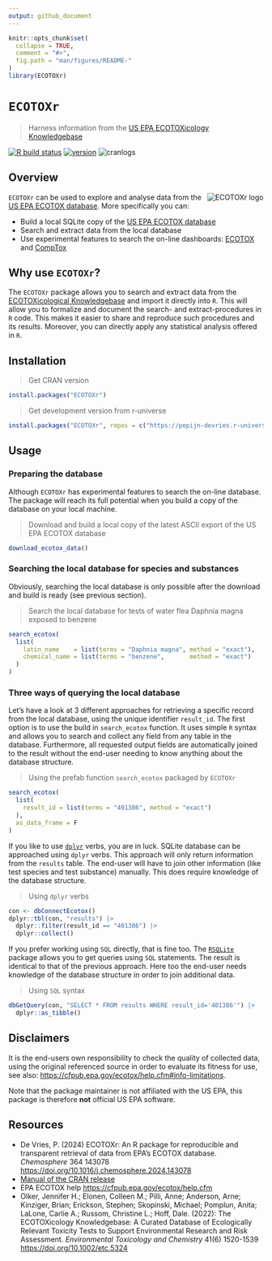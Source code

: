 ```yaml
---
output: github_document
---
```


```r
knitr::opts_chunk$set(
  collapse = TRUE,
  comment = "#>",
  fig.path = "man/figures/README-"
)
library(ECOTOXr)
```

# `ECOTOXr`
> Harness information from the [US EPA ECOTOXicology Knowledgebase](https://cfpub.epa.gov/ecotox/)

<!-- badges: start -->
[![R build status](https://github.com/pepijn-devries/ECOTOXr/workflows/R-CMD-check/badge.svg)](https://github.com/pepijn-devries/ECOTOXr/actions)
[![version](https://www.r-pkg.org/badges/version/ECOTOXr)](https://CRAN.R-project.org/package=ECOTOXr)
![cranlogs](https://cranlogs.r-pkg.org/badges/ECOTOXr)
<!--[![Codecov test coverage](https://codecov.io/gh/pepijn-devries/ECOTOXr/branch/main/graph/badge.svg)](https://app.codecov.io/gh/pepijn-devries/ECOTOXr?branch=main)-->
<!-- badges: end -->

## Overview

<a href="https://github.com/pepijn-devries/ECOTOXr/"><img src="man/figures/logo.png" alt="ECOTOXr logo" align="right" class="pkgdown-hide" /></a>
`ECOTOXr` can be used to explore and analyse data from the [US EPA ECOTOX database](https://cfpub.epa.gov/ecotox/).
More specifically you can:

 * Build a local SQLite copy of the [US EPA ECOTOX database](https://cfpub.epa.gov/ecotox/)
 * Search and extract data from the local database
 * Use experimental features to search the on-line dashboards: [ECOTOX](https://cfpub.epa.gov/ecotox/search.cfm) and
   [CompTox](https://comptox.epa.gov/dashboard/batch-search)

## Why use `ECOTOXr`?

The `ECOTOXr` package allows you to search and extract data from the [ECOTOXicological Knowledgebase](https://cfpub.epa.gov/ecotox/)
and import it directly into `R`. This will allow you to formalize and document the search- and extract-procedures in `R` code.
This makes it easier to share and reproduce such procedures and its results. Moreover, you can directly apply any statistical
analysis offered in `R`.

## Installation 

> Get CRAN version
```r
install.packages("ECOTOXr")
```

> Get development version from r-universe
```r
install.packages("ECOTOXr", repos = c("https://pepijn-devries.r-universe.dev", "https://cloud.r-project.org"))
```

## Usage

### Preparing the database

Although `ECOTOXr` has experimental features to search the on-line database. The package will
reach its full potential when you build a copy of the database on your local machine.

> Download and build a local copy of the latest ASCII export of the US EPA ECOTOX database

```r
download_ecotox_data()
```

### Searching the local database for species and substances

Obviously, searching the local database is only possible after the download and build is
ready (see previous section).

> Search the local database for tests of water flea Daphnia magna exposed to benzene

```r
search_ecotox(
  list(
    latin_name    = list(terms = "Daphnia magna", method = "exact"),
    chemical_name = list(terms = "benzene",       method = "exact")
  )
)
```

### Three ways of querying the local database

Let's have a look at 3 different approaches for retrieving a specific record from the local database, using the
unique identifier `result_id`. The first option is to use the build in `search_ecotox` function. It uses
simple `R` syntax and allows you to search and collect any field from any table in the database. Furthermore,
all requested output fields are automatically joined to the result without the end-user needing to know anything
about the database structure.

> Using the prefab function `search_ecotox` packaged by `ECOTOXr`

```r
search_ecotox(
  list(
    result_id = list(terms = "401386", method = "exact")
  ),
  as_data_frame = F
)
```

If you like to use [`dplyr`](https://dplyr.tidyverse.org/) verbs, you are in luck. SQLite database can be approached using
`dplyr` verbs. This approach will only return information from the `results` table. The end-user will have to join other information
(like test species and test substance) manually. This does require knowledge of the database structure.

> Using `dplyr` verbs

```r
con <- dbConnectEcotox()
dplyr::tbl(con, "results") |>
  dplyr::filter(result_id == "401386") |>
  dplyr::collect()
```

If you prefer working using `SQL` directly, that is fine too. The [`RSQLite`](https://cran.r-project.org/package=RSQLite) package
allows you to get queries using `SQL` statements. The result is identical to that of the previous approach. Here too the end-user
needs knowledge of the database structure in order to join additional data.

> Using `SQL` syntax

```r
dbGetQuery(con, "SELECT * FROM results WHERE result_id='401386'") |>
  dplyr::as_tibble()
```

## Disclaimers

It is the end-users own responsibility to check the quality of collected data, using the original referenced source in order to evaluate its
fitness for use, see also: <https://cfpub.epa.gov/ecotox/help.cfm#info-limitations>.

Note that the package maintainer is not affiliated with the US EPA, this package is therefore **not** official US EPA software.

## Resources

 * De Vries, P. (2024) ECOTOXr: An R package for reproducible and transparent retrieval of data from EPA's ECOTOX database. _Chemosphere_ 364 143078 <https://doi.org/10.1016/j.chemosphere.2024.143078>
 * [Manual of the CRAN release](https://CRAN.R-project.org/package=ECOTOXr)
 * EPA ECOTOX help <https://cfpub.epa.gov/ecotox/help.cfm>
 * Olker, Jennifer H.; Elonen, Colleen M.; Pilli, Anne; Anderson, Arne; Kinziger, Brian; Erickson, Stephen; Skopinski, Michael;
   Pomplun, Anita; LaLone, Carlie A.; Russom, Christine L.; Hoff, Dale. (2022): The ECOTOXicology Knowledgebase: A Curated Database of
   Ecologically Relevant Toxicity Tests to Support Environmental Research and Risk Assessment. _Environmental Toxicology and Chemistry_
   41(6) 1520-1539 <https://doi.org/10.1002/etc.5324>
